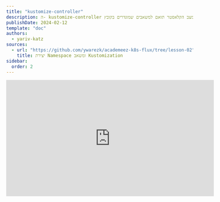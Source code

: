 ```yaml
---
title: "kustomize-controller"
description: ה- kustomize-controller ישמור על מצב הקלאסטר תואם למשאבים שמוגדרים בקובץ kustomization.yaml.
publishDate: 2024-02-12
template: "doc"
authors:
  - yariv-katz
sources: 
  - url: "https://github.com/ywarezk/academeez-k8s-flux/tree/lesson-02"
    title: יצירת Namespace ומשאב Kustomization
sidebar:
  order: 2
---
```


<div class="not-content flex">
  <iframe
    className="mx-auto"
    width="560"
    height="315"
    src="https://www.youtube.com/embed/DqXDrAR4cJ4?si=CAm9-wSE9ZyjKBg5"
    title="YouTube video player"
    frameBorder="0"
    allow="accelerometer; autoplay; clipboard-write; encrypted-media; gyroscope; picture-in-picture; web-share"
    allowFullScreen
  />
</div>

ה - [`kustomize-controller`](https://fluxcd.io/flux/components/kustomize/) מסתכל על משאב מקובץ [`Kustomization`](https://fluxcd.io/flux/components/kustomize/kustomizations/) בקלאסטר (נוצר נקודת כניסה אחת `Kustomization` בשלב `flux bootstrap`).  
ה - `Kustomization` שהוא CRD של Flux יכיל `sourceRef` ו - `path` לתיקייה.
אותה תיקייה תכיל קובץ `kustomization.yaml` שיכיל את המשאבים שיש ליצור בקלאסטר, וה - `kustomize-controller` ישמור על מצב הקלאסטר תואם למשאבים שמוגדרים בקובץ זה.
במידה והקובץ `kustomization.yaml` לא קיים, אז ה - `kustomize-controller` יצור אותו על פי המשאבים בתיקייה.

## kustomize ו - kustomize-controller לא להתבלבל

יש כאן כמה דברים שיכולים לבלבל. יש את הכלי [`kustomize`](https://kustomize.io/), ואת ה - `kustomize-controller` שהוא חלק מפרויקט `flux`.  
בנוסף יש שני משאבים שונים מסוג `Kustomization`, אחד מה - [`kustomize.config.k8s.io/v1beta1`](https://kubectl.docs.kubernetes.io/references/kustomize/kustomization/) שהוא רק קליינט ולא נוצר בקלאסטר, ואחד מ - `kustomize.toolkit.fluxcd.io/v1` שהוא משאב CRD שנוסף לקלאסטר שלנו כאשר התקנו Flux.  
אנחנו צריכים להבין כל אחד מהרכיבים האלה ואיך הם קשורים זה לזה.

## kustomize

`kustomize` מזכיר לי קצת גרסא מאוד מופשטת של `helm`. אתה מזין ל - `kustomize` קובץ `Kustomization` שנראה כך:

```yaml
apiVersion: kustomize.config.k8s.io/v1beta1
kind: Kustomization
resources:
- flux-system
- namespace.yaml
```

להלן דוגמא למשאב `Kustomization`, `kustomize` יצור ממנו קבוצת משאבים שניתן להזין ל - `kubectl` והמשאבים האלה ייווצרו.
חשוב לציין שמשאב `Kustomization` זה לא משאב CRD בקלאסטר, זה פשוט קובץ ש - `kustomize` ישתמש בו כדי ליצור משאבים. 
`kustomize` מגיע מובנה בתוך `kubectl` אבל גם ניתן להתקין אותו ככלי חיצוני.

```bash
kubectl kustomize <kustomization_directory>
```

יציג את המשאבים שיוצרו על ידי `kustomize`.

```bash
kubectl apply -k <kustomization_directory>
```

והפקודה הנ"ל תייצר את המשאבים.

חשוב לציין שזהו לא שיעור על `kustomize` ויש הרבה שיעורים טובים על הכלי הזה, ואני מניח שיש לך קצת ניסיון איתו.
אנחנו כן נעבור על תכונות חשובות של הכלי שנשתמש בהן במהלך הקורס.

## התקנת kustomize

למרות ש - `kustomize` מובנה בתוך `kubectl`, עדיין ניתן להתקין אותו ככלי נפרד.
הדרך הקלה ביותר היא דרך `homebrew`:

```bash
brew install kustomize
```

לאחר ההתקנה תהיה לך פקודת `kustomize` זמינה. פקודה זו לא תשפיע על הקלאסטר שלך, ואני אישית אוהב להשתמש בה ככלי להבנת מה הולך להיות מותקן.

## kustomization.yaml

יש משמעות מיוחדת לקבצים בשם `kustomization.yaml` בתיקייה. `kustomize` מקבל תיקייה, והוא יחפש קובץ בשם `kustomization.yaml` באותה תיקייה. אם הקובץ לא קיים אז `kustomize` יכשל ביצירת המשאבים.

## kustomize create

`kustomize` יכול לעזור לך ליצור קובץ `kustomization.yaml` על פי המשאבים בתיקייה.

```bash
cd clusters/staging && kustomize create --autodetect --recursive
```

ניתן להיכנס לתיקייה המכילה משאבים בפורמט `yaml`, ולהריץ `kustomize create --autodetect --recursive` וזה יצור קובץ `kustomization.yaml` על פי המשאבים בתיקייה.
זהו feature חשוב מאוד, וזה הפיצ'ר שה - `kustomize-controller` ישתמש בו אם הקובץ `kustomization.yaml` לא קיים.

## kustomize build

אני משתמש בפקודה זו לעתים קרובות, זו דרך לראות אילו משאבים ייווצרו על ידי `kustomize-controller`.
הפקודה לא תייצר את המשאבים, רק תראה לך אילו משאבים ייווצרו.

```bash
kustomize build <kustomization_directory>
```

## patch

חשוב שנעבור על תכונת ה - `patch` ב - `Kustomization` משום שנשתמש בה הרבה, במיוחד כאשר יש לנו תצורות דומות בין הקלאסטרים.  
לדוגמא ייתכן שיש לנו תצורת בסיס בין הקלאסטרים, אבל יש שינויים קטנים בתצורה בין הקלאסטרים, לעיתים קרובות kustomization patches יאפשרו לנו לבצע את ההבדלה הזאת.

ישנם 2 סוגים של patches, `patchesStrategicMerge` ו - `patchesJson6902`.

### patchesStrategicMerge

בצורה זו אנחנו מציינים קבצים שיש למזג איתם את המשאבים בקובץ `kustomization.yaml`.

```yaml
apiVersion: kustomize.config.k8s.io/v1beta1
kind: Kustomization
resources:
- flux-system
- namespace.yaml
patches:
- patch.yaml
```

בדוגמא זו נשתמש בקובץ `patch.yaml` כדי להוסיף annotation ל - `ServiceAccount` של `source-controller`.

```yaml
apiVersion: v1
kind: ServiceAccount
metadata:
	name: source-controller
	namespace: flux-system
	annotations:
		iam.gke.io/gcp-service-account: source-controller@prj-academeez.iam.gserviceaccount.com
```

זהו התוכן של הקובץ `patch.yaml`, והוא יוסיף את ה - annotation ל - `ServiceAccount` של `source-controller`.
הוא יחפש את ה - `ServiceAccount` בשם `source-controller` בתוך ה - `namespace` `flux-system` ויוסיף את ה - annotation.

### patchesJson6902

בצורה זו אנחנו משתמשים ב - `json` patch כדי למזג עם המשאבים בקובץ `kustomization.yaml`.
בדרך זו ניתן לבצע שינוי יותר מדויק על מנת לשנות שדה או מספר שדות במקום להחליף בלוק שלם של מידע.

```yaml
apiVersion: kustomize.config.k8s.io/v1beta1
kind: Kustomization
resources:
- flux-system
- namespace.yaml
patches:
- target:
	kind: ServiceAccount
	name: source-controller
	namespace: flux-system
	version: v1
	path: patch.yaml
```

ובתוך הקובץ `patch.yaml` נמצא התוכן הבא:

```yaml
- op: add
  path: /metadata/annotations/iam.gke.io~1gcp-service-account
  value: "source-controller@prj-academeez.iam.gserviceaccount.com"
```

נשתמש בצורה זו כאשר נדבר על Workload Identity וגישה למאגר ה - helm הפרטי שלנו.
		
## overlays - שכבות

מאפיין נוסף שבו נשתמש הוא `overlays`. זהו דרך להגדיר תצורה בסיסית ואז להוסיף תצורות שונות לקלאסטרים שונים.
הבה נבחן דוגמא פשוטה. בתיקיית השורש ניצור תיקייה בשם `apps` שתכיל את תצורת האפליקציות שלנו.
מאוחר יותר בקורס נגדיר קצת הבדל בין האפליקציה בקלאסטר `staging` לבין האפליקציה בקלאסטר `production`, נפעיל גרסא `canary` בקלאסטר `staging` וגרסא יציבה בקלאסטר `production`.

בתיקיית `apps` ניצור תיקייה בשם `base` שתכיל את תצורת האפליקציות שמשותפת לכל הקלאסטרים.
בתיקיית `apps/base` ניצור קובץ `release.yaml` עם התוכן הבא:

```yaml
apiVersion: helm.toolkit.fluxcd.io/v2beta2
kind: HelmRelease
metadata:
  name: hello
  namespace: www
spec:
  interval: 10m
  timeout: 5m
  chart:
    spec:
      chart: hello
      repository: https://charts.example.com      
      # version: "..." modify this per cluster
      sourceRef:
        kind: HelmRepository
        name: hello  
```

שימו לב שלא כללנו את השדה `version`, נשתמש ב - `overlays` כדי להוסיף את השדה `version` לקלאסטרים, ולטעון גרסא `canary` לקלאסטר `staging`.
בתיקיית `apps/base` ניצור גם קובץ `kustomization.yaml` עם התוכן הבא:

```yaml
apiVersion: kustomize.config.k8s.io/v1beta1
kind: Kustomization
resources:
  - release.yaml
```

לעת עתה קובץ `kustomization.yaml` זה מכיל את כל המשאבים בתיקייה, אבל נשתמש בו בהמשך כדי להוסיף תגיות משותפות, ניימספייס והגדרות נוספות שמשותפות לכל המשאבים בתיקייה.

בתוך התיקייה `apps` ניצור תיקייה בשם `staging` שתכיל את תצורת האפליקציות שמיועדות לקלאסטר `staging`.
בתיקיית `apps/staging` ניצור קובץ `kustomization.yaml` עם התוכן הבא:

```yaml
apiVersion: kustomize.config.k8s.io/v1beta1
kind: Kustomization
resources:
  - ../base
patches:
  - path: release.yaml
    target:
      kind: HelmRelease
```

הוספנו שדה `patches` שמכוון למשאב `HelmRelease`, ונשתמש בשדה זה כדי להוסיף את השדה `version` למשאב `HelmRelease`.

ניצור את הקובץ `release.yaml` בתיקיית `apps/staging` עם התוכן הבא:

```yaml
- op: add
  path: /spec/chart/spec/version
  value: ">=1.0.0-canary"
```

ניצור את אותם קבצים בתיקיית `apps/production` רק שהשדה `version` יהיה שונה.
בתיקיית `apps/production` ניצור קובץ `kustomization.yaml` עם התוכן הבא:

```yaml
- op: add
  path: /spec/chart/spec/version
  value: ">=1.0.0"
```

ניתן לבחון את ה - overlays שלנו על ידי הרצת הפקודה הבאה:

```bash
kubectl kustomize apps/staging
kubectl kustomize apps/production
```

ניתן לראות שההגדרות לשני הקלאסטרים זהות חוץ מהשדה `version`. זהו דוגמא טובה לשימוש ב - `overlays` כדי ליצור קלאסטרים דומים עם הבדלים קטנים.

זהו הסיכום הקצר שנצטרך על הכלי `kustomize`, השיעור ימשיך על ה - `kustomize-controller` וה - `Kustomization` של Flux.

## kustomize-controller

ה - `kustomize-controller` הוא [אופרטור של קוברנטס](https://kubernetes.io/docs/concepts/extend-kubernetes/operator/) שמשתמש במשאב CRD בשם `Kustomization` שמצביע על תיקייה בקוד מקור (בדרך כלל זה יהיה git repository).
בהתבסס על `kustomization.yaml` בתיקייה (או אם אין הוא ייווצר) משאבים נוצרים בקלאסטר, והמצב של הקלאסטר נשמר.

## Kustomization custom resource

לאחר התקנת Flux יש לנו כעת 2 משאבי `Kustomization`, אחד מה - `kustomize.config.k8s.io/v1beta1` והשני מה - `kustomize.toolkit.fluxcd.io/v1`.
זה יכול להיות מבלבל בהתחלה, חשוב להבין את ההבדל ביניהם, ולהבחין בשדה `apiVersion` כדי להבחין ביניהם.
זכרו שמשאבי Flux יש להם `<controller>.toolkit.fluxcd.io` ב - `apiVersion`.
להלן דוגמא למשאב `Kustomization` ונעבור על השדות החשובים:

```yaml
apiVersion: kustomize.toolkit.fluxcd.io/v1
kind: Kustomization
metadata:
  name: apps
  namespace: www
spec:
  interval: 10m0s
  path: ./clusters/staging
  prune: true
  sourceRef:
    kind: GitRepository
    name: flux-system
    namespace: flux-system
```

בואו נעבור על השדות החשובים:

- **metadata.namespace** - ה - `Kustomization` לא חייב להיות ב - `flux-system` namespace, אם כי אני רגיל לשים אותו שם.
- **spec.interval** - ה - `kustomize-controller` יבדוק את המשאב בכל זמן זה, ויתקן כל תקלה כדי להתאים את מצב הקלאסטר למשאבים בקובץ `kustomization.yaml`.
- **spec.path** - הנתיב לתיקייה במקור (במקרה זה git repository) שמכילת קובץ `kustomization.yaml` (אם אין `kustomization.yaml` הוא ייווצר - נחזור לכך מאוחר יותר).
- **spec.prune** - אם מוגדר כ - `true` אז משאבים שהוסרו יימחקו מהקלאסטר, אני כמעט תמיד מגדיר את זה.
- **spec.sourceRef** - ה - `sourceRef` מצביע על משאב `source-controller`, בקורס זה יהיה `GitRepository` - זה מצביע לאיפה התיקייה `path` נמצאת, ואיפה הקבצי yaml שנרצה ליישם נמצאים.

## נקודת הכניסה של kustomize-controller

כאשר הרצנו `flux bootstrap` נוצר משאב `Kustomization` ב - `flux-system` namespace:

```yaml
apiVersion: kustomize.toolkit.fluxcd.io/v1
kind: Kustomization
metadata:
  name: flux-system
  namespace: flux-system
spec:
  interval: 10m0s
  path: ./clusters/staging
  prune: true
  sourceRef:
    kind: GitRepository
    name: flux-system

```

זוהי נקודת הכניסה שלנו ל - `kustomize-controller` והנתיב מוגדר ל `./clusters/staging` על פי הדגל `--path` בפקודת `flux bootstrap`.

## יצירת kustomization.yaml

שימו לב שהנתיב `./clusters/staging` לא מכיל `kustomization.yaml` ועדיין ה - `kustomize-controller` לא התלונן.
אם ה - `Kustomization` מצביע לנתיב שאינו מכיל `kustomization.yaml` אז ה - `kustomize-controller` יייצר אותו (לא באופן פיזי, אלא כמשאב וירטואלי).
האופן שבו הוא יייצר את ה - `kustomization.yaml` הוא על ידי הרצת הפקודה `kustomize create --autodetect --recursive` על הנתיב.
ננסה להריץ את הפקודה בעצמנו:

```bash
cd clusters/staging && kustomize create --autodetect --recursive
```

שימו לב שנוצר קובץ `kustomization.yaml` בתיקייה `clusters/staging` והוא מכיל את המשאבים בתיקייה וגם בתיקיות המשניות (כמו תיקיית `flux-system`). בנוסף נכלל בו גם קובץ `namespace.yaml` מהשיעור הראשון, זה כיצד נוצר ה - namespace בשיעור הראשון, על ידי ה - `kustomize-controller` שייצר את המשאב `Kustomization` בתיקייה `clusters/staging`.

## סידור תיקיות

עכשיו שהבנו את ה - `kustomize-controller` ואת ה - `Kustomization` נסדר את המאגר שלנו, כך שיהיה נוח יותר לפרויקטים גדולים יותר.

נזיז את ה - `namespace.yaml` מתיקיית `clusters/staging` לתיקיית `apps/base` זה יהיה ה - namespace שבו נשים את האפליקציות שלנו (חשוב לציין שאני ממליץ לא להשליך את כל האפליקציות בתיקייה אחת, אלא להפריד אותן namespace שונות, אבל בשביל הקורס נשתמש בתיקייה אחת).
נצטרך לשנות את ה - `kustomization.yaml` בתיקיית `apps/base` כך שיכלול את ה - `namespace.yaml`:

```yaml
apiVersion: kustomize.config.k8s.io/v1beta1
kind: Kustomization
resources:
  - namespace.yaml
```

נמחק את כל משאבי ה - `release.yaml` שיצרנו, אלו היו רק לצורך הדגמה, ניצור אותם שוב בשיעורים הבאים כאשר נלמד על `helm-controller`.
שנו את ה - `apps/staging/kustomization.yaml` ואת ה - `apps/production/kustomization.yaml` כך שיכללו את התיקייה `apps/base`:

```yaml
apiVersion: kustomize.config.k8s.io/v1beta1
kind: Kustomization
resources:
  - ../base
```

בנוסף נוודא שהקובץ `clusters/staging/apps.yaml` קיים ומכיל את הקוד הבא:

```yaml
apiVersion: kustomize.toolkit.fluxcd.io/v1beta1
kind: Kustomization
metadata:
  name: apps
  namespace: flux-system
spec:
  path: ./apps/staging
  prune: true
  interval: 5m
  sourceRef:
    kind: GitRepository
    name: flux-system
    namespace: flux-system
```

הכנו את ה apps overlay, ומיקמנו את יצירת ה namespace באותה התיקייה. אם נעשה push לקוד נראה את ה namespace וגם את ה - `Kustomization` שנוצר:

```bash
> kubectl get kustomization -n flux-system
```

## לסיכום

בשיעור זה למדנו על:
- `kustomize` - כלי שמאפשר ליצור משאבים בהתבסס על קובץ `kustomization.yaml`. זהו כלי מובנה ב - `kubectl`.
- `kustomize-controller` - אופרטור של Flux שמסתכל על משאב מסוג `Kustomization` ומשמר את הקלאסטר תואם למשאבים שמוגדרים בקובץ `kustomization.yaml`.

בנוסף למדנו על ה - `Kustomization` מסוג `kustomize.toolkit.fluxcd.io/v1` , ויצרנו overlay עבור ה - `apps` שלנו ולמדנו איך להשתמש ב - `patches` כדי לשנות משאבים ב overaly.

קוד המקור המלא זמין [כאן](https://github.com/ywarezk/academeez-k8s-flux/tree/lesson-02)
